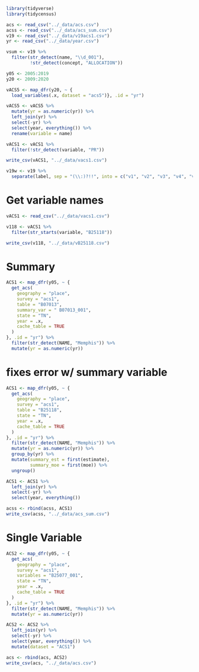 
```r
library(tidyverse)
library(tidycensus)
```


```r
acs <- read_csv("../_data/acs.csv")
acss <- read_csv("../_data/acs_sum.csv")
v19 <- read_csv("../_data/v19acs1.csv")
yr <- read_csv("../_data/year.csv")
```

```r
vsum <- v19 %>% 
  filter(str_detect(name, "\\d_001"),
         !str_detect(concept, "ALLOCATION"))
```


```r
y05 <- 2005:2019
y20 <- 2009:2020
```

```r
vACS5 <- map_dfr(y20, ~ {
  load_variables(.x, dataset = "acs5")}, .id = "yr")
```

```r
vACS5 <- vACS5 %>% 
  mutate(yr = as.numeric(yr)) %>%
  left_join(yr) %>% 
  select(-yr) %>% 
  select(year, everything()) %>% 
  rename(variable = name)
```

```r
vACS1 <- vACS1 %>%
  filter(!str_detect(variable, "PR"))
```

```r
write_csv(vACS1, "../_data/vacs1.csv")
```

```r
v19w <- v19 %>% 
  separate(label, sep = "(\\:)?!!", into = c("v1", "v2", "v3", "v4", "v5", "v6", "v7", "v8"))
```

# Get variable names

```r
vACS1 <- read_csv("../_data/vacs1.csv")
```


```r
v118 <- vACS1 %>% 
  filter(str_starts(variable, "B25118")) 

write_csv(v118, "../_data/vB25118.csv")
```


# Summary

```r
ACS1 <- map_dfr(y05, ~ {
  get_acs(
    geography = "place",
    survey = "acs1",
    table = "B07013",
    summary_var = "	B07013_001",
    state = "TN",
    year = .x,
    cache_table = TRUE
  )
}, .id = "yr") %>% 
  filter(str_detect(NAME, "Memphis")) %>% 
  mutate(yr = as.numeric(yr))
```

# fixes error w/ summary variable
```r
ACS1 <- map_dfr(y05, ~ {
  get_acs(
    geography = "place",
    survey = "acs1",
    table = "B25118",
    state = "TN",
    year = .x,
    cache_table = TRUE
  )
}, .id = "yr") %>% 
  filter(str_detect(NAME, "Memphis")) %>% 
  mutate(yr = as.numeric(yr)) %>% 
  group_by(yr) %>% 
  mutate(summary_est = first(estimate),
         summary_moe = first(moe)) %>% 
  ungroup()
```

```r
ACS1 <- ACS1 %>%
  left_join(yr) %>% 
  select(-yr) %>% 
  select(year, everything())
```

```r
acss <- rbind(acss, ACS1)
write_csv(acss, "../_data/acs_sum.csv")
```

# Single Variable

```r
ACS2 <- map_dfr(y05, ~ {
  get_acs(
    geography = "place",
    survey = "acs1",
    variables = "B25077_001",
    state = "TN",
    year = .x,
    cache_table = TRUE
  )
}, .id = "yr") %>% 
  filter(str_detect(NAME, "Memphis")) %>% 
  mutate(yr = as.numeric(yr))
```

```r
ACS2 <- ACS2 %>%
  left_join(yr) %>% 
  select(-yr) %>% 
  select(year, everything()) %>% 
  mutate(dataset = "ACS1")
```

```r
acs <- rbind(acs, ACS2)
write_csv(acs, "../_data/acs.csv")
```
